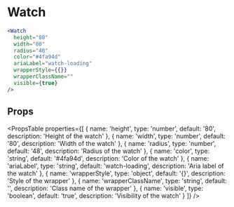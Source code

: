---
---

# Watch

```jsx live
<Watch
  height="80"
  width="80"
  radius="48"
  color="#4fa94d"
  ariaLabel="watch-loading"
  wrapperStyle={{}}
  wrapperClassName=""
  visible={true}
/>
```

## Props

<PropsTable
  properties={[
    {
      name: 'height',
      type: 'number',
      default: '80',
      description: 'Height of the watch'
    },
    {
      name: 'width',
      type: 'number',
      default: '80',
      description: 'Width of the watch'
    },
    {
      name: 'radius',
      type: 'number',
      default: '48',
      description: 'Radius of the watch'
    },
    {
      name: 'color',
      type: 'string',
      default: '#4fa94d',
      description: 'Color of the watch'
    },
    {
      name: 'ariaLabel',
      type: 'string',
      default: 'watch-loading',
      description: 'Aria label of the watch'
    },
    {
      name: 'wrapperStyle',
      type: 'object',
      default: '{}',
      description: 'Style of the wrapper'
    },
    {
      name: 'wrapperClassName',
      type: 'string',
      default: '',
      description: 'Class name of the wrapper'
    },
    {
      name: 'visible',
      type: 'boolean',
      default: 'true',
      description: 'Visibility of the watch'
    }
  ]}
/>

